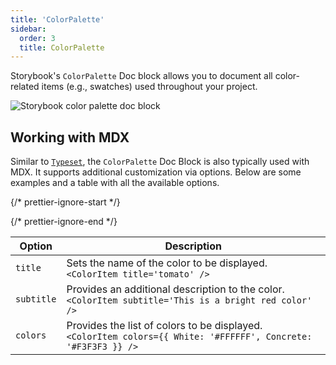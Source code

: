 ```yaml
---
title: 'ColorPalette'
sidebar:
  order: 3
  title: ColorPalette
---
```


Storybook's `ColorPalette` Doc block allows you to document all color-related items (e.g., swatches) used throughout your project.

![Storybook color palette doc block](../../_assets/writing-docs/doc-block-colorpalette-optimized.png)

## Working with MDX

Similar to [`Typeset`](./doc-block-typeset.mdx), the `ColorPalette` Doc Block is also typically used with MDX. It supports additional customization via options. Below are some examples and a table with all the available options.

{/* prettier-ignore-start */}

<CodeSnippets path="colorpalette-doc-block.md" />

{/* prettier-ignore-end */}

| Option     | Description                                                                                                           |
| ---------- | ----------------------------------------------------------------------------------------------------------------------|
| `title`    | Sets the name of the color to be displayed. <br /> `<ColorItem title='tomato' />`                                     |
| `subtitle` | Provides an additional description to the color. <br /> `<ColorItem subtitle='This is a bright red color' />`         |
| `colors`   | Provides the list of colors to be displayed. <br /> `<ColorItem colors={{ White: '#FFFFFF', Concrete: '#F3F3F3 }} />` |
